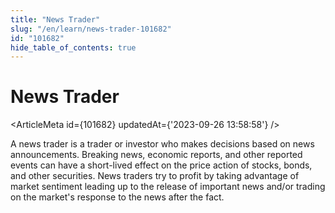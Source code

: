 ```yaml
---
title: "News Trader"
slug: "/en/learn/news-trader-101682"
id: "101682"
hide_table_of_contents: true
---
```



# News Trader

<ArticleMeta id={101682} updatedAt={'2023-09-26 13:58:58'} />
<div className='border-solid border-b border-t-0 my-4 border-[var(--ifm-color-gray-300)]' />

A news trader is a trader or investor who makes decisions based on news announcements. Breaking news, economic reports, and other reported events can have a short-lived effect on the price action of stocks, bonds, and other securities. News traders try to profit by taking advantage of market sentiment leading up to the release of important news and/or trading on the market's response to the news after the fact.
